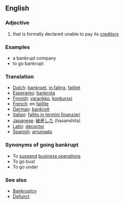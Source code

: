 ==English==

=== Adjective ===
#that is formally declared unable to pay its [[creditor]]s

===Examples===
*a bankrupt company
*to go bankrupt

===Translation===
*[[Dutch]]: [[bankroet]], [[in faling]], [[failliet]]
*[[Esperanto]]: [[bankrota]]
*[[Finnish]]: [[vararikko]], [[konkurssi]]
*[[French]]: en [[faillite]]
*[[German]]: [[bankrott]]
*[[Italian]]: [[fallito in termini finanziari]]
*[[Japanese]]: [[破産した]] (hasanshita)
*[[Latin]]: [[decoctor]]
*[[Spanish]]: [[arruinado]]

===Synonyms of going bankrupt===
*To [[suspend]] [[business operations]]
*To go bust 
*To go under


===See also===
*[[Bankruptcy]]
*[[Defunct]]
